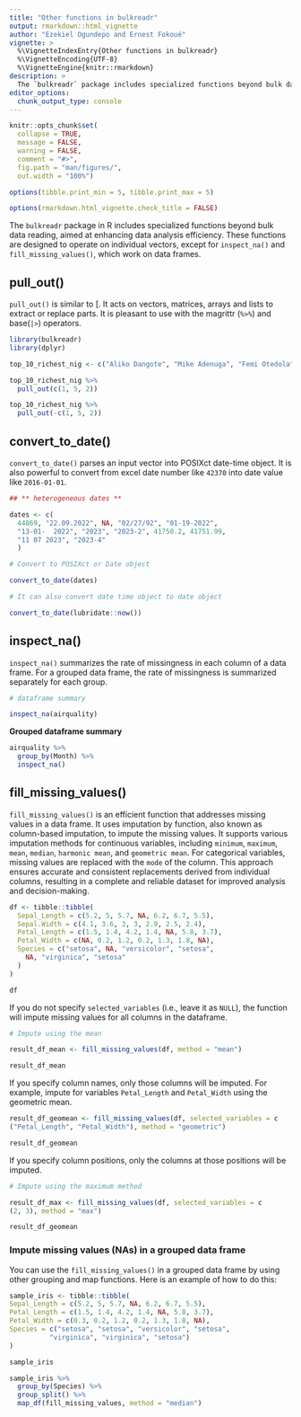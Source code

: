 ```yaml
---
title: "Other functions in bulkreadr"
output: rmarkdown::html_vignette
author: "Ezekiel Ogundepo and Ernest Fokoué"
vignette: >
  %\VignetteIndexEntry{Other functions in bulkreadr}
  %\VignetteEncoding{UTF-8}
  %\VignetteEngine{knitr::rmarkdown}
description: >
  The `bulkreadr` package includes specialized functions beyond bulk data reading, aimed at enhancing data analysis efficiency. These functions are designed to operate on individual vectors, except for `inspect_na()` and `fill_missing_values()`, which work   on data frames. 
editor_options: 
  chunk_output_type: console
---
```


```r
knitr::opts_chunk$set(
  collapse = TRUE,
  message = FALSE, 
  warning = FALSE,
  comment = "#>",
  fig.path = "man/figures/",
  out.width = "100%")

options(tibble.print_min = 5, tibble.print_max = 5)

options(rmarkdown.html_vignette.check_title = FALSE)
```

The `bulkreadr` package in R includes specialized functions beyond bulk data reading, aimed at enhancing data analysis efficiency. These functions are designed to operate on individual vectors, except for `inspect_na()` and `fill_missing_values()`, which work on data frames. 

## pull_out()

`pull_out()` is similar to [. It acts on vectors, matrices, arrays and lists to extract or replace parts. It is pleasant to use with the magrittr (`⁠%>%`⁠) and base(`|>`) operators.

```r

library(bulkreadr)
library(dplyr)

top_10_richest_nig <- c("Aliko Dangote", "Mike Adenuga", "Femi Otedola", "Arthur Eze", "Abdulsamad Rabiu", "Cletus Ibeto", "Orji Uzor Kalu", "ABC Orjiakor", "Jimoh Ibrahim", "Tony Elumelu")

top_10_richest_nig %>% 
  pull_out(c(1, 5, 2))
```

```r
top_10_richest_nig %>% 
  pull_out(-c(1, 5, 2))
```


## convert_to_date()

`convert_to_date()` parses an input vector into POSIXct date-time object. It is also powerful to convert from excel date number like `42370` into date value like `2016-01-01`.

```r

## ** heterogeneous dates **

dates <- c(
  44869, "22.09.2022", NA, "02/27/92", "01-19-2022",
  "13-01-  2022", "2023", "2023-2", 41750.2, 41751.99,
  "11 07 2023", "2023-4"
  )

# Convert to POSIXct or Date object

convert_to_date(dates)

# It can also convert date time object to date object 

convert_to_date(lubridate::now())

```

## inspect_na() 

`inspect_na()` summarizes the rate of missingness in each column of a data frame. For a grouped data frame, the rate of missingness is summarized separately for each group.

```r

# dataframe summary

inspect_na(airquality)
```

**Grouped dataframe summary**

```r
airquality %>% 
  group_by(Month) %>% 
  inspect_na()
```

## fill_missing_values() 

`fill_missing_values()` is an efficient function that addresses missing values in a data frame. It uses imputation by function, also known as column-based imputation, to impute the missing values. It supports various imputation methods for continuous variables, including `minimum`, `maximum`, `mean`, `median`, `harmonic mean`, and `geometric mean`. For categorical variables, missing values are replaced with the `mode` of the column. This approach ensures accurate and consistent replacements derived from individual columns, resulting in a complete and reliable dataset for improved analysis and decision-making.


```r

df <- tibble::tibble(
  Sepal_Length = c(5.2, 5, 5.7, NA, 6.2, 6.7, 5.5),
  Sepal.Width = c(4.1, 3.6, 3, 3, 2.9, 2.5, 2.4),
  Petal_Length = c(1.5, 1.4, 4.2, 1.4, NA, 5.8, 3.7),
  Petal_Width = c(NA, 0.2, 1.2, 0.2, 1.3, 1.8, NA),
  Species = c("setosa", NA, "versicolor", "setosa",
    NA, "virginica", "setosa"
  )
)

```

```r
df
```

If you do not specify `selected_variables` (i.e., leave it as `NULL`), the function will impute missing values for all columns in the dataframe.

```r
# Impute using the mean

result_df_mean <- fill_missing_values(df, method = "mean")

result_df_mean
```


If you specify column names, only those columns will be imputed. For example, impute for variables `Petal_Length` and `Petal_Width` using the geometric mean.

```r

result_df_geomean <- fill_missing_values(df, selected_variables = c
("Petal_Length", "Petal_Width"), method = "geometric")

result_df_geomean
```

If you specify column positions, only the columns at those positions will be imputed.

```r
# Impute using the maximum method

result_df_max <- fill_missing_values(df, selected_variables = c
(2, 3), method = "max")

result_df_geomean
```


### Impute missing values (NAs) in a grouped data frame

You can use the `fill_missing_values()` in a grouped data frame by using other 
grouping and map functions. Here is an example of how to do this:

```r
sample_iris <- tibble::tibble(
Sepal_Length = c(5.2, 5, 5.7, NA, 6.2, 6.7, 5.5),
Petal_Length = c(1.5, 1.4, 4.2, 1.4, NA, 5.8, 3.7),
Petal_Width = c(0.3, 0.2, 1.2, 0.2, 1.3, 1.8, NA),
Species = c("setosa", "setosa", "versicolor", "setosa",
          "virginica", "virginica", "setosa")
)

```

```r
sample_iris
```

```r
sample_iris %>%
  group_by(Species) %>%
  group_split() %>%
  map_df(fill_missing_values, method = "median")
```
